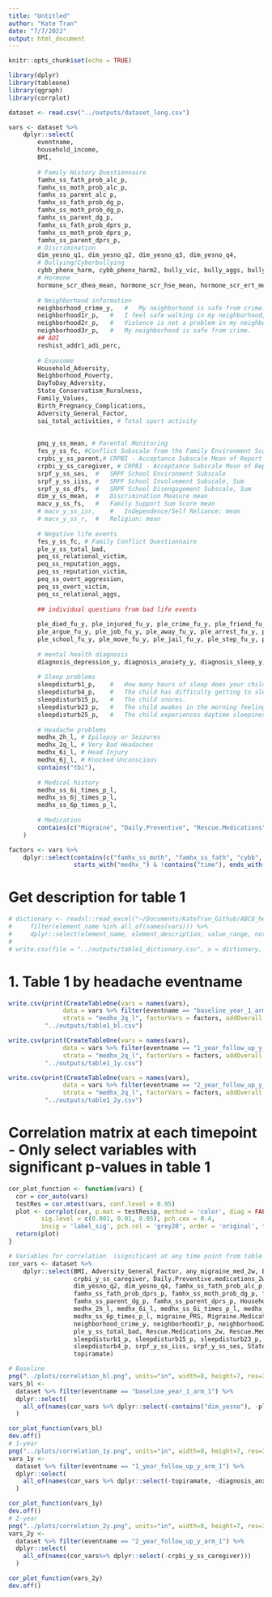 ```yaml
---
title: "Untitled"
author: "Kate Tran"
date: "7/7/2022"
output: html_document
---
```


```r
knitr::opts_chunk$set(echo = TRUE)
```

```r
library(dplyr)
library(tableone)
library(qgraph)
library(corrplot)
```

```r
dataset <- read.csv("../outputs/dataset_long.csv")
```

```r
vars <- dataset %>% 
    dplyr::select(
        eventname,
        household_income,
        BMI,
        
        # Family History Questionnaire
        famhx_ss_fath_prob_alc_p,
        famhx_ss_moth_prob_alc_p,
        famhx_ss_parent_alc_p,
        famhx_ss_fath_prob_dg_p,
        famhx_ss_moth_prob_dg_p,
        famhx_ss_parent_dg_p,
        famhx_ss_fath_prob_dprs_p,
        famhx_ss_moth_prob_dprs_p,
        famhx_ss_parent_dprs_p,
        # Discrimination
        dim_yesno_q1, dim_yesno_q2, dim_yesno_q3, dim_yesno_q4,
        # Bullying/Cyberbullying
        cybb_phenx_harm, cybb_phenx_harm2, bully_vic, bully_aggs, bully_aggs_90_q, bully_vic_90_q,
        # Hormone
        hormone_scr_dhea_mean, hormone_scr_hse_mean, hormone_scr_ert_mean,
        
        # Neighborhood information
        neighborhood_crime_y,	# 	My neighborhood is safe from crime.
        neighborhood1r_p,	# 	I feel safe walking in my neighborhood, day or night. 
        neighborhood2r_p,	# 	Violence is not a problem in my neighborhood.
        neighborhood3r_p,	# 	My neighborhood is safe from crime. 
        ## ADI
        reshist_addr1_adi_perc,
        
        # Exposome
        Household_Adversity,
        Neighborhood_Poverty,
        DayToDay_Adversity,
        State_Conservatism_Ruralness,
        Family_Values,
        Birth_Pregnancy_Complications,
        Adversity_General_Factor,
        sai_total_activities, # Total sport activity
        
        
        pmq_y_ss_mean, # Parental Monitoring
        fes_y_ss_fc, #Conflict Subscale from the Family Environment Scale Sum of Youth Report (RAW Score)
        crpbi_y_ss_parent,# CRPBI - Acceptance Subscale Mean of Report by Parent Completing Protocol by youth
        crpbi_y_ss_caregiver, # CRPBI - Acceptance Subscale Mean of Report by Secondary Caregiver by youth
        srpf_y_ss_ses,	#	SRPF School Environment Subscale
        srpf_y_ss_iiss,	#	SRPF School Involvement Subscale, Sum
        srpf_y_ss_dfs,	#	SRPF School Disengagement Subscale, Sum
        dim_y_ss_mean,	#	Discrimination Measure mean 
        macv_y_ss_fs,	#	Family Support Sum Score mean
        # macv_y_ss_isr,	#	Independence/Self Reliance: mean
        # macv_y_ss_r,	#	Religion: mean
        
        # Negative life events
        fes_y_ss_fc, # Family Conflict Questionnaire
        ple_y_ss_total_bad,
        peq_ss_relational_victim,
        peq_ss_reputation_aggs,
        peq_ss_reputation_victim,
        peq_ss_overt_aggression,
        peq_ss_overt_victim,
        peq_ss_relational_aggs,
        
        ## individual questions from bad life events
        
        ple_died_fu_y, ple_injured_fu_y, ple_crime_fu_y, ple_friend_fu_y, ple_friend_injur_fu_y, ple_financial_fu_y, ple_sud_fu_y, ple_ill_fu_y, ple_injur_fu_y,
        ple_argue_fu_y, ple_job_fu_y, ple_away_fu_y, ple_arrest_fu_y, ple_friend_died_fu_y, ple_mh_fu_y, ple_sib_fu_y, ple_victim_fu_y, ple_separ_fu_y, ple_law_fu_y,
        ple_school_fu_y, ple_move_fu_y, ple_jail_fu_y, ple_step_fu_y, ple_new_job_fu_y, ple_new_sib_fu_y,
        
        # mental health diagnosis
        diagnosis_depression_y, diagnosis_anxiety_y, diagnosis_sleep_y, diagnosis_anxiety_y,
        
        # Sleep problems
        sleepdisturb1_p,	#	How many hours of sleep does your child get on most nights?
        sleepdisturb4_p,	#	The child has difficulty getting to sleep at night.
        sleepdisturb15_p,	#	The child snores.
        sleepdisturb23_p,	#	The child awakes in the morning feeling tired.
        sleepdisturb25_p,	#	The child experiences daytime sleepiness.
        
        # Headache problems
        medhx_2h_l, # Epilepsy or Seizures
        medhx_2q_l,	# Very Bad Headaches
        medhx_6i_l,	# Head Injury
        medhx_6j_l,	# Knocked Unconscious
        contains("tbi"),
        
        # Medical history
        medhx_ss_6i_times_p_l,
        medhx_ss_6j_times_p_l,
        medhx_ss_6p_times_p_l,
        
        # Medication
        contains(c("Migraine", "Daily.Preventive", "Rescue.Medications", "topiramate"))
    )
```

```r
factors <- vars %>% 
    dplyr::select(contains(c("famhx_ss_moth", "famhx_ss_fath", "cybb", "90_q", "tbi", "topiramate")), 
                  starts_with("medhx_") & !contains("time"), ends_with(c("_2w", "_1yr"))) %>% names()
```

# Get description for table 1
```r
# dictionary <- readxl::read_excel("~/Documents/KateTran_Github/ABCD_headache/materials/headache_dictionary_05032022.xlsx") %>% 
#     filter(element_name %in% all_of(names(vars))) %>% 
#     dplyr::select(element_name, element_description, value_range, notes)
# 
# write.csv(file = "../outputs/table1_dictionary.csv", x = dictionary, row.names = F, na = "")
```

# 1. Table 1 by headache eventname

```r
write.csv(print(CreateTableOne(vars = names(vars),
               data = vars %>% filter(eventname == "baseline_year_1_arm_1"), 
               strata = "medhx_2q_l", factorVars = factors, addOverall = T), missing = T), 
          "../outputs/table1_bl.csv")

write.csv(print(CreateTableOne(vars = names(vars),
               data = vars %>% filter(eventname == "1_year_follow_up_y_arm_1"), 
               strata = "medhx_2q_l", factorVars = factors, addOverall = T), missing = T), 
          "../outputs/table1_1y.csv")

write.csv(print(CreateTableOne(vars = names(vars),
               data = vars %>% filter(eventname == "2_year_follow_up_y_arm_1"), 
               strata = "medhx_2q_l", factorVars = factors, addOverall = T), missing = T), 
          "../outputs/table1_2y.csv")
```





# Correlation matrix at each timepoint - Only select variables with significant p-values in table 1
```r
cor_plot_function <- function(vars) {
  cor = cor_auto(vars)
  testRes = cor.mtest(vars, conf.level = 0.95)
  plot <- corrplot(cor, p.mat = testRes$p, method = 'color', diag = FALSE, type = 'upper', #col = col,
         sig.level = c(0.001, 0.01, 0.05), pch.cex = 0.4,
         insig = 'label_sig', pch.col = 'grey20', order = 'original', tl.col = "black", tl.srt = 45, tl.cex = 0.35, cl.cex = 0.4, cl.ratio = 0.4)
  return(plot)
}
```

```r
# Variables for correlation  (significant at any time point from table 1)
cor_vars <- dataset %>% 
    dplyr::select(BMI, Adversity_General_Factor, any_migraine_med_2w, Birth_Pregnancy_Complications, 
                  crpbi_y_ss_caregiver, Daily.Preventive.medications_2w, diagnosis_anxiety_y, dim_yesno_q1,                    
                  dim_yesno_q2, dim_yesno_q4, famhx_ss_fath_prob_alc_p, famhx_ss_fath_prob_dg_p,         
                  famhx_ss_fath_prob_dprs_p, famhx_ss_moth_prob_dg_p, famhx_ss_moth_prob_dprs_p, famhx_ss_parent_alc_p,           
                  famhx_ss_parent_dg_p, famhx_ss_parent_dprs_p, Household_Adversity, household_income,                
                  medhx_2h_l, medhx_6i_l, medhx_ss_6i_times_p_l, medhx_ss_6j_times_p_l, 
                  medhx_ss_6p_times_p_l, migraine_PRS, Migraine.Medications_2w, Migraine.Medications_2w_total,   
                  neighborhood_crime_y, neighborhood1r_p, neighborhood2r_p, neighborhood3r_p,                
                  ple_y_ss_total_bad, Rescue.Medications_2w, Rescue.Medications_2w_total, reshist_addr1_adi_perc,          
                  sleepdisturb1_p, sleepdisturb15_p, sleepdisturb23_p, sleepdisturb25_p, 
                  sleepdisturb4_p, srpf_y_ss_iiss, srpf_y_ss_ses, State_Conservatism_Ruralness,   
                  topiramate)
```

```r
# Baseline
png("../plots/correlation_bl.png", units="in", width=8, height=7, res=320)
vars_bl <-
  dataset %>% filter(eventname == "baseline_year_1_arm_1") %>%
  dplyr::select(
    all_of(names(cor_vars %>% dplyr::select(-contains("dim_yesno"), -ple_y_ss_total_bad)))
  )

cor_plot_function(vars_bl)
dev.off()
# 1-year
png("../plots/correlation_1y.png", units="in", width=8, height=7, res=320)
vars_1y <-
  dataset %>% filter(eventname == "1_year_follow_up_y_arm_1") %>%
  dplyr::select(
    all_of(names(cor_vars %>% dplyr::select(-topiramate, -diagnosis_anxiety_y)))
  )

cor_plot_function(vars_1y)
dev.off()
# 2-year
png("../plots/correlation_2y.png", units="in", width=8, height=7, res=320)
vars_2y <-
  dataset %>% filter(eventname == "2_year_follow_up_y_arm_1") %>%
  dplyr::select(
    all_of(names(cor_vars%>% dplyr::select(-crpbi_y_ss_caregiver))) 
  )

cor_plot_function(vars_2y)
dev.off()
```










